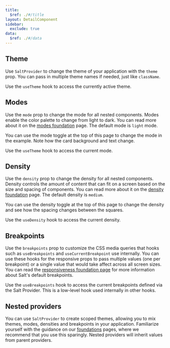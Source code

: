 ```yaml
---
title:
  $ref: ./#/title
layout: DetailComponent
sidebar:
  exclude: true
data:
  $ref: ./#/data
---
```


## Theme

Use `SaltProvider` to change the theme of your application with the `theme` prop. You can pass in multiple theme names if needed, just like `className`.

Use the `useTheme` hook to access the currently active theme.

<LivePreview componentName="salt-provider" exampleName="Theme" />

## Modes

Use the `mode` prop to change the mode for all nested components. Modes enable the color palette to change from light to dark. You can read more about it on the [modes foundation](/salt/foundations/modes) page. The default mode is `light` mode.

You can use the mode toggle at the top of this page to change the mode in the example. Note how the card background and text change.

Use the `useTheme` hook to access the current mode.

<LivePreview componentName="salt-provider" exampleName="Modes" />

## Density

Use the `density` prop to change the density for all nested components. Density controls the amount of content that can fit on a screen based on the size and spacing of components. You can read more about it on the [density foundation](/salt/foundations/density) page. The default density is `medium`.

You can use the density toggle at the top of this page to change the density and see how the spacing changes between the squares.

Use the `useDensity` hook to access the current density.

<LivePreview componentName="salt-provider" exampleName="Density" />

## Breakpoints

Use the `breakpoints` prop to customize the CSS media queries that hooks such as `useBreakpoints` and `useCurrentBreakpoint` use internally. You can use these hooks for the responsive props to pass multiple values (one per breakpoint) or a single value that would take affect across all screen sizes. You can read the [responsiveness foundation page](/salt/foundations/responsiveness) for more information about Salt's default breakpoints.

Use the `useBreakpoints` hook to access the current breakpoints defined via the Salt Provider. This is a low-level hook used internally in other hooks.

<LivePreview componentName="salt-provider" exampleName="Breakpoints" />

## Nested providers

You can use `SaltProvider` to create scoped themes, allowing you to mix themes, modes, densities and breakpoints in your application. Familiarize yourself with the guidance on our [foundations](/salt/foundations/index) pages, where we recommend that you use this sparingly. Nested providers will inherit values from parent providers.

<LivePreview componentName="salt-provider" exampleName="NestedProviders" />
